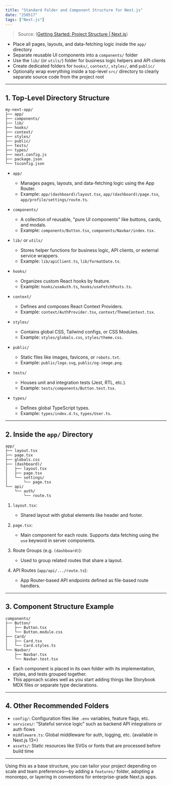 ```yaml
---
title: "Standard Folder and Component Structure for Next.js"
date: "250517"
tags: ["Next.js"]
---
```


> Source: ([Getting Started: Project Structure | Next.js](https://nextjs.org/docs/app/getting-started/project-structure?utm_source=chatgpt.com))

- Place all pages, layouts, and data-fetching logic inside the `app/` directory
- Separate reusable UI components into a `components/` folder
- Use the `lib/` (or `utils/`) folder for business logic helpers and API clients
- Create dedicated folders for `hooks/`, `context/`, `styles/`, and `public/`
- Optionally wrap everything inside a top-level `src/` directory to clearly separate source code from the project root

---

## 1. Top-Level Directory Structure

```
my-next-app/
├── app/
├── components/
├── lib/
├── hooks/
├── context/
├── styles/
├── public/
├── tests/
├── types/
├── next.config.js
├── package.json
└── tsconfig.json
```

- `app/`

  - Manages pages, layouts, and data-fetching logic using the App Router.
  - Example: `app/(dashboard)/layout.tsx`, `app/(dashboard)/page.tsx`, `app/profile/settings/route.ts`.

- `components/`

  - A collection of reusable, "pure UI components" like buttons, cards, and modals.
  - Example: `components/Button.tsx`, `components/Navbar/index.tsx`.

- `lib/` or `utils/`

  - Stores helper functions for business logic, API clients, or external service wrappers.
  - Example: `lib/apiClient.ts`, `lib/formatDate.ts`.

- `hooks/`

  - Organizes custom React hooks by feature.
  - Example: `hooks/useAuth.ts`, `hooks/useFetchPosts.ts`.

- `context/`

  - Defines and composes React Context Providers.
  - Example: `context/AuthProvider.tsx`, `context/ThemeContext.tsx`.

- `styles/`

  - Contains global CSS, Tailwind configs, or CSS Modules.
  - Example: `styles/globals.css`, `styles/theme.css`.

- `public/`

  - Static files like images, favicons, or `robots.txt`.
  - Example: `public/logo.svg`, `public/og-image.png`.

- `tests/`

  - Houses unit and integration tests (Jest, RTL, etc.).
  - Example: `tests/components/Button.test.tsx`.

- `types/`
  - Defines global TypeScript types.
  - Example: `types/index.d.ts`, `types/User.ts`.

---

## 2. Inside the `app/` Directory

```
app/
├── layout.tsx
├── page.tsx
├── globals.css
├── (dashboard)/
│   ├── layout.tsx
│   ├── page.tsx
│   └── settings/
│       └── page.tsx
└── api/
    └── auth/
        └── route.ts
```

1. `layout.tsx`:

   - Shared layout with global elements like header and footer.

2. `page.tsx`:

   - Main component for each route. Supports data fetching using the `use` keyword in server components.

3. Route Groups (e.g. `(dashboard)`):

   - Used to group related routes that share a layout.

4. API Routes (`app/api/.../route.ts`):
   - App Router-based API endpoints defined as file-based route handlers.

---

## 3. Component Structure Example

```
components/
├── Button/
│   ├── Button.tsx
│   └── Button.module.css
├── Card/
│   ├── Card.tsx
│   └── Card.styles.ts
└── Navbar/
    ├── Navbar.tsx
    └── Navbar.test.tsx
```

- Each component is placed in its own folder with its implementation, styles, and tests grouped together.
- This approach scales well as you start adding things like Storybook MDX files or separate type declarations.

---

## 4. Other Recommended Folders

- `config/`: Configuration files like `.env` variables, feature flags, etc.
- `services/`: “Stateful service logic” such as backend API integrations or auth flows
- `middleware.ts`: Global middleware for auth, logging, etc. (available in Next.js 13+)
- `assets/`: Static resources like SVGs or fonts that are processed before build time

---

Using this as a base structure, you can tailor your project depending on scale and team preferences—by adding a `features/` folder, adopting a monorepo, or layering in conventions for enterprise-grade Next.js apps.
